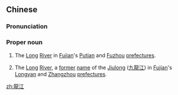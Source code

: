 {{also|龙江}}
==Chinese==
{{zh-forms|{{nowrap|[[Chinese dragon]]}}|[[river]](s)}}
{{wikipedia|Longjiang}}
{{wikipedia|Long River (Fujian)|Long River in Fujian}}
{{wikipedia|Jiulong River}}
===Pronunciation===
{{zh-pron
|m=Lóngjiāng
|cat=pn
}}
===Proper noun===
{{zh-proper noun}}
# {{lb|zh|geography}} The [[Long]] [[river|River]] in [[Fujian]]'s [[Putian]] and [[Fuzhou]] [[prefecture]]s.
# {{lb|zh|historical|_|geography}} The [[Long]] [[river|River]], a [[former]] [[name]] of the [[Jiulong]] ([[九龍]][[江]]) in [[Fujian]]'s [[Longyan]] and [[Zhangzhou]] [[prefecture]]s.

[[zh:龍江]]